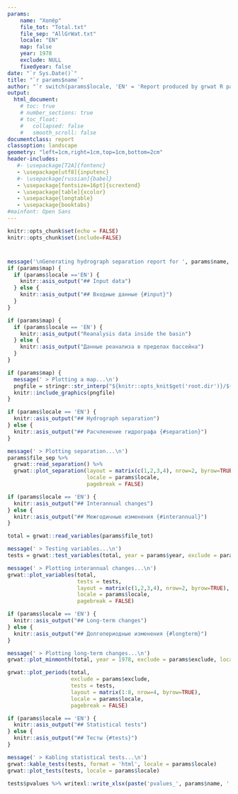 ```yaml
---
params:
    name: "Хопёр"
    file_tot: "Total.txt"
    file_sep: "AllGrWat.txt"
    locale: "EN"
    map: false
    year: 1978
    exclude: NULL
    fixedyear: false
date: "`r Sys.Date()`"
title: "`r params$name`"
author: "`r switch(params$locale, 'EN' = 'Report produced by grwat R package', 'RU' = 'Отчет подготовлен с помощью пакета R grwat')`"
output: 
  html_document:
    # toc: true
    # number_sections: true
    # toc_float:
    #   collapsed: false
    #   smooth_scroll: false
documentclass: report
classoption: landscape
geometry: "left=1cm,right=1cm,top=1cm,bottom=2cm"
header-includes:
   #- \usepackage[T2A]{fontenc}
   - \usepackage[utf8]{inputenc}
   #- \usepackage[russian]{babel}
   - \usepackage[fontsize=16pt]{scrextend}
   - \usepackage[table]{xcolor}
   - \usepackage{longtable}
   - \usepackage{booktabs}
#mainfont: Open Sans
---
```


<!-- Settings -->
```r
knitr::opts_chunk$set(echo = FALSE)
knitr::opts_chunk$set(include=FALSE)
```

# {.tabset}
```r
message('\nGenerating hydrograph separation report for ', params$name, '\n')
if (params$map) {
  if (params$locale =='EN') {
    knitr::asis_output("## Input data")
  } else {
    knitr::asis_output("## Входные данные {#input}")
  }
}
```

```r
if (params$map) {
  if (params$locale == 'EN') {
    knitr::asis_output("Reanalysis data inside the basin")
  } else {
    knitr::asis_output("Данные реанализа в пределах бассейна")
  }
}
```

```r
if (params$map) {
  message(' > Plotting a map...\n')
  pngfile = stringr::str_interp("${knitr::opts_knit$get('root.dir')}/${list.files('.', '*.png')[1]}")
  knitr::include_graphics(pngfile)
}
```

```r
if (params$locale == 'EN') {
  knitr::asis_output("## Hydrograph separation")
} else {
  knitr::asis_output("## Расчленение гидрографа {#separation}")
}
```


```r
message(' > Plotting separation...\n')
params$file_sep %>% 
  grwat::read_separation() %>% 
  grwat::plot_separation(layout = matrix(c(1,2,3,4), nrow=2, byrow=TRUE),
                         locale = params$locale,
                         pagebreak = FALSE)
```


<!-- Main plots -->
```r
if (params$locale == 'EN') {
  knitr::asis_output("## Interannual changes")
} else {
  knitr::asis_output("## Межгодичные изменения {#interannual}")
}
```


```r
total = grwat::read_variables(params$file_tot)

message(' > Testing variables...\n')
tests = grwat::test_variables(total, year = params$year, exclude = params$exclude, locale = params$locale)

message(' > Plotting interannual changes...\n')
grwat::plot_variables(total, 
                      tests = tests,
                      layout = matrix(c(1,2,3,4), nrow=2, byrow=TRUE),
                      locale = params$locale,
                      pagebreak = FALSE)
```

```r
if (params$locale == 'EN') {
  knitr::asis_output("## Long-term changes")
} else {
  knitr::asis_output("## Долгопериодные изменения {#longterm}")
}
```


```r
message(' > Plotting long-term changes...\n')
grwat::plot_minmonth(total, year = 1978, exclude = params$exclude, locale = params$locale, pagebreak = FALSE)
```
```r
grwat::plot_periods(total,
                    exclude = params$exclude,
                    tests = tests,
                    layout = matrix(1:8, nrow=4, byrow=TRUE),
                    locale = params$locale,
                    pagebreak = FALSE)
```

<!-- Stats -->
```r
if (params$locale == 'EN') {
  knitr::asis_output("## Statistical tests")
} else {
  knitr::asis_output("## Тесты {#tests}")
}
```

<!-- Knit table to PDF -->
```r
message(' > Kabling statistical tests...\n')
grwat::kable_tests(tests, format = 'html', locale = params$locale)
grwat::plot_tests(tests, locale = params$locale)
```

<!-- Write stats to table -->
```r
tests$pvalues %>% writexl::write_xlsx(paste('pvalues_', params$name, '.xlsx', sep=''))
```